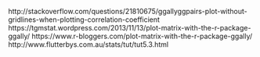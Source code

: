 http://stackoverflow.com/questions/21810675/ggallyggpairs-plot-without-gridlines-when-plotting-correlation-coefficient
https://tgmstat.wordpress.com/2013/11/13/plot-matrix-with-the-r-package-ggally/
https://www.r-bloggers.com/plot-matrix-with-the-r-package-ggally/
http://www.flutterbys.com.au/stats/tut/tut5.3.html